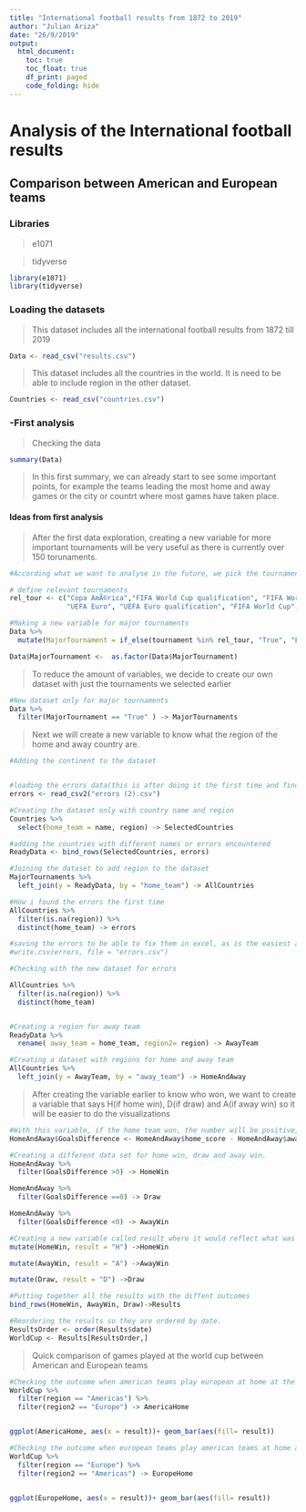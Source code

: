 ---
title: "International football results from 1872 to 2019"
author: "Julian Ariza"
date: "26/9/2019"
output:   
  html_document:
    toc: true
    toc_float: true
    df_print: paged
    code_folding: hide
---
# Analysis of the International football results
## Comparison between American and European teams

### Libraries
>e1071

>tidyverse

```{r, include=FALSE}
library(e1071)
library(tidyverse)
```

### Loading the datasets

>This dataset includes all the international football results from 1872 till 2019

```{r, warning=FALSE}

Data <- read_csv("results.csv")

```


>This dataset includes all the countries in the world. It is need to be able to include region in the other dataset.

```{r, warning=FALSE}
Countries <- read_csv("countries.csv")

```

### -First analysis

> Checking the data 

```{r}
summary(Data)
```
>In this first summary, we can already start to see some important points, for example the teams leading the most home and away games or the city or countrt where most games have taken place.


#### Ideas from first analysis

>After the first data exploration, creating a new variable for more important tournaments will be very useful as there is currently over 150 torunaments.

```{r}


#According what we want to analyse in the future, we pick the tournaments that are the most relevant

# define relevant tournaments
rel_tour <- c("Copa AmÃ©rica","FIFA World Cup qualification", "FIFA World Cup",
              "UEFA Euro", "UEFA Euro qualification", "FIFA World Cup","Copa AmÃ©rica qualification")

#Making a new variable for major tournaments
Data %>% 
  mutate(MajorTournament = if_else(tournament %in% rel_tour, "True", "False")) -> Data

Data$MajorTournament <-  as.factor(Data$MajorTournament)

```


>To reduce the amount of variables, we decide to create our own dataset with just the tournaments we selected earlier


```{r}
#New dataset only for major tournaments
Data %>% 
  filter(MajorTournament == "True" ) -> MajorTournaments
```



> Next we will create a new variable to know what the region of the home and away country are.

```{r warning=FALSE}
#Adding the continent to the dataset


#loading the errors data(this is after doing it the first time and finding out the errors, the code is found later on)
errors <- read_csv2("errors (2).csv")

#Creating the dataset only with country name and region
Countries %>% 
  select(home_team = name, region) -> SelectedCountries

#adding the countries with different names or errors encountered
ReadyData <- bind_rows(SelectedCountries, errors)

#Joining the dataset to add region to the dataset
MajorTournaments %>% 
  left_join(y = ReadyData, by = "home_team") -> AllCountries

#How i found the errors the first time
AllCountries %>% 
  filter(is.na(region)) %>% 
  distinct(home_team) -> errors

#saving the errors to be able to fix them in excel, as is the easiest and quickest way.
#write.csv(errors, file = "errors.csv")

#Checking with the new dataset for errors

AllCountries %>% 
  filter(is.na(region)) %>% 
  distinct(home_team)


#Creating a region for away team
ReadyData %>% 
  rename( away_team = home_team, region2= region) -> AwayTeam

#Creating a dataset with regions for home and away team
AllCountries %>% 
  left_join(y = AwayTeam, by = "away_team") -> HomeAndAway

```



>After creating the variable earlier to know who won, we want to create a variable that says H(if home win), D(if draw) and A(if away win) so it will be easier to do the visualizations

```{r}
#With this variable, if the home team won, the number will be positive, if is 0 it means its a draw, and if it is negative the away team won.
HomeAndAway$GoalsDifference <- HomeAndAway$home_score - HomeAndAway$away_score

#Creating a different data set for home win, draw and away win.
HomeAndAway %>% 
  filter(GoalsDifference >0) -> HomeWin

HomeAndAway %>% 
  filter(GoalsDifference ==0) -> Draw

HomeAndAway %>% 
  filter(GoalsDifference <0) -> AwayWin

#Creating a new variable called result where it would reflect what was the score of the match
mutate(HomeWin, result = "H") ->HomeWin

mutate(AwayWin, result = "A") ->AwayWin

mutate(Draw, result = "D") ->Draw

#Putting together all the results with the diffent outcomes
bind_rows(HomeWin, AwayWin, Draw)->Results

#Reordering the results so they are ordered by date.
ResultsOrder <- order(Results$date)
WorldCup <- Results[ResultsOrder,]

```



>Quick comparison of games played at the world cup between American and European teams


```{r}
#Checking the outcome when american teams play european at home at the world cup
WorldCup %>% 
  filter(region == "Americas") %>% 
  filter(region2 == "Europe") -> AmericaHome


ggplot(AmericaHome, aes(x = result))+ geom_bar(aes(fill= result))

#Checking the outcome when european teams play american teams at home at the world cup
WorldCup %>% 
  filter(region == "Europe") %>% 
  filter(region2 == "Americas") -> EuropeHome


ggplot(EuropeHome, aes(x = result))+ geom_bar(aes(fill= result))

```


